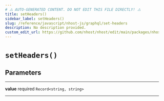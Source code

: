 ```yaml
---
# ⚠️ AUTO-GENERATED CONTENT. DO NOT EDIT THIS FILE DIRECTLY! ⚠️
title: setHeaders()
sidebar_label: setHeaders()
slug: /reference/javascript/nhost-js/graphql/set-headers
description: No description provided.
custom_edit_url: https://github.com/nhost/nhost/edit/main/packages/nhost-js/src/clients/graphql.ts#L90
---
```


# `setHeaders()`

## Parameters

---

**<span className="parameter-name">value</span>** <span className="optional-status">required</span> `Record<string, string>`

---
